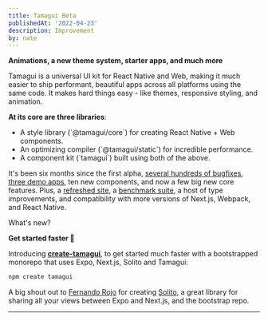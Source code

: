 ```yaml
---
title: Tamagui Beta
publishedAt: '2022-04-23'
description: Improvement
by: nate
---
```


**Animations, a new theme system, starter apps, and much more**

Tamagui is a universal UI kit for React Native and Web, making it much easier to ship
performant, beautiful apps across all platforms using the same code. It makes hard
things easy - like themes, responsive styling, and animation.

**At its core are three libraries**:

<UL>
  <LI>A style library (`@tamagui/core`) for creating React Native + Web components.</LI>
  <LI>An optimizing compiler (`@tamagui/static`) for incredible performance.</LI>
  <LI>A component kit (`tamagui`) built using both of the above.</LI>
</UL>

It's been six months since the first alpha, [several hundreds of bugfixes](https://github.com/tamagui/tamagui/releases/tag/v1.0.0-beta.0), [three demo apps](https://github.com/tamagui), ten new components, and now a few big new core features. Plus, a [refreshed site](/), a [benchmark suite](/docs/intro/benchmarks), a host of type improvements, and compatibility with more versions of Next.js, Webpack, and React Native.

What's new?

**Get started faster 🚀**

Introducing [**create-tamagui**](https://github.com/tamagui/tamagui/tree/master/packages/create-tamagui), to get started much faster with a bootstrapped monorepo that uses Expo, Next.js, Solito and Tamagui:

```bash
npm create tamagui
```

A big shout out to [Fernando Rojo](https://twitter.com/fernandotherojo) for creating [Solito](https://solito.dev), a great library for sharing all your views between Expo and Next.js, and the bootstrap repo.

---